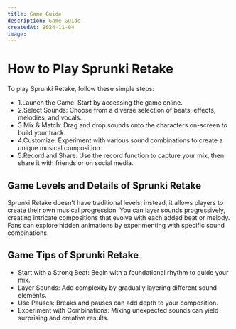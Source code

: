 ```yaml
---
title: Game Guide
description: Game Guide
createdAt: 2024-11-04
image:
---
```


# How to Play Sprunki Retake
To play Sprunki Retake, follow these simple steps:

- 1.Launch the Game: Start by accessing the game online.
- 2.Select Sounds: Choose from a diverse selection of beats, effects, melodies, and vocals.
- 3.Mix & Match: Drag and drop sounds onto the characters on-screen to build your track.
- 4.Customize: Experiment with various sound combinations to create a unique musical composition.
- 5.Record and Share: Use the record function to capture your mix, then share it with friends or on social media.

## Game Levels and Details of Sprunki Retake
Sprunki Retake doesn’t have traditional levels; instead, it allows players to create their own musical progression. You can layer sounds progressively, creating intricate compositions that evolve with each added beat or melody. Fans can explore hidden animations by experimenting with specific sound combinations.



## Game Tips of Sprunki Retake
- Start with a Strong Beat: Begin with a foundational rhythm to guide your mix.
- Layer Sounds: Add complexity by gradually layering different sound elements.
- Use Pauses: Breaks and pauses can add depth to your composition.
- Experiment with Combinations: Mixing unexpected sounds can yield surprising and creative results.
